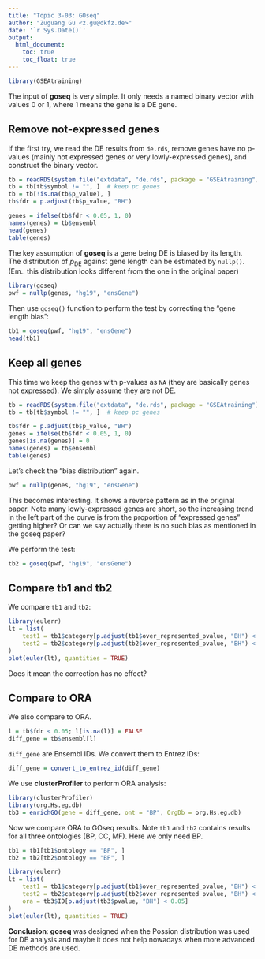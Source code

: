 ```yaml
---
title: "Topic 3-03: GOseq"
author: "Zuguang Gu <z.gu@dkfz.de>"
date: '`r Sys.Date()`'
output:
  html_document:
    toc: true
    toc_float: true
---
```


```r
library(GSEAtraining)
```

The input of **goseq** is very simple. It only needs a named binary vector with values 0 or 1,
where 1 means the gene is a DE gene. 

## Remove not-expressed genes

If the first try, we read the DE results from `de.rds`, remove genes have no p-values (mainly not expressed genes or very lowly-expressed genes), and construct the binary vector.

```r
tb = readRDS(system.file("extdata", "de.rds", package = "GSEAtraining"))
tb = tb[tb$symbol != "", ]  # keep pc genes
tb = tb[!is.na(tb$p_value), ]
tb$fdr = p.adjust(tb$p_value, "BH")

genes = ifelse(tb$fdr < 0.05, 1, 0)
names(genes) = tb$ensembl
head(genes)
table(genes)
```

The key assumption of **goseq** is a gene being DE is biased by its length.
The distribution of $p_\mathrm{DE}$ against gene length can be estimated by `nullp()`. (Em.. this distribution looks different from the one in the original paper)

```r
library(goseq)
pwf = nullp(genes, "hg19", "ensGene")
```

Then use `goseq()` function to perform the test by correcting the "gene length bias":

```r
tb1 = goseq(pwf, "hg19", "ensGene")
head(tb1)
```

## Keep all genes

This time we keep the genes with p-values as `NA` (they are basically genes not expressed).
We simply assume they are not DE.

```r
tb = readRDS(system.file("extdata", "de.rds", package = "GSEAtraining"))
tb = tb[tb$symbol != "", ]  # keep pc genes

tb$fdr = p.adjust(tb$p_value, "BH")
genes = ifelse(tb$fdr < 0.05, 1, 0)
genes[is.na(genes)] = 0
names(genes) = tb$ensembl
table(genes)
```

Let's check the "bias distribution" again.

```r
pwf = nullp(genes, "hg19", "ensGene")
```

This becomes interesting. It shows a reverse pattern as in the original paper. Note many lowly-expressed genes are short, so the increasing trend in the left part of the curve is from
the proportion of "expressed genes" getting higher? Or can we say actually there is no such bias
as mentioned in the goseq paper?

We perform the test:

```r
tb2 = goseq(pwf, "hg19", "ensGene")
```

## Compare tb1 and tb2

We compare `tb1` and `tb2`:

```r
library(eulerr)
lt = list(
    test1 = tb1$category[p.adjust(tb1$over_represented_pvalue, "BH") < 0.05], 
    test2 = tb2$category[p.adjust(tb2$over_represented_pvalue, "BH") < 0.05]
)
plot(euler(lt), quantities = TRUE)
```

Does it mean the correction has no effect?

## Compare to ORA

We also compare to ORA.

```r
l = tb$fdr < 0.05; l[is.na(l)] = FALSE
diff_gene = tb$ensembl[l]
```

`diff_gene` are Ensembl IDs. We convert them to Entrez IDs:

```r
diff_gene = convert_to_entrez_id(diff_gene)
```

We use **clusterProfiler** to perform ORA analysis:


```r
library(clusterProfiler)
library(org.Hs.eg.db)
tb3 = enrichGO(gene = diff_gene, ont = "BP", OrgDb = org.Hs.eg.db)
```

Now we compare ORA to GOseq results. Note `tb1` and `tb2` contains results for all three ontologies (BP, CC, MF). Here
we only need BP.

```r
tb1 = tb1[tb1$ontology == "BP", ]
tb2 = tb2[tb2$ontology == "BP", ]

library(eulerr)
lt = list(
    test1 = tb1$category[p.adjust(tb1$over_represented_pvalue, "BH") < 0.05], 
    test2 = tb2$category[p.adjust(tb2$over_represented_pvalue, "BH") < 0.05],
    ora = tb3$ID[p.adjust(tb3$pvalue, "BH") < 0.05]
)
plot(euler(lt), quantities = TRUE)
```


**Conclusion**: **goseq** was designed when the Possion distribution was used for DE analysis and
maybe it does not help nowadays when more advanced DE methods are used.

